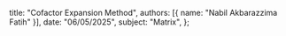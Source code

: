   title: "Cofactor Expansion Method",
  authors: [{ name: "Nabil Akbarazzima Fatih" }],
  date: "06/05/2025",
  subject: "Matrix",
};
